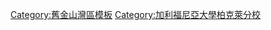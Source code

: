{{template category}}
[[Category:舊金山灣區模板|Category:舊金山灣區模板]]
[[Category:加利福尼亞大學柏克萊分校|Category:加利福尼亞大學柏克萊分校]]